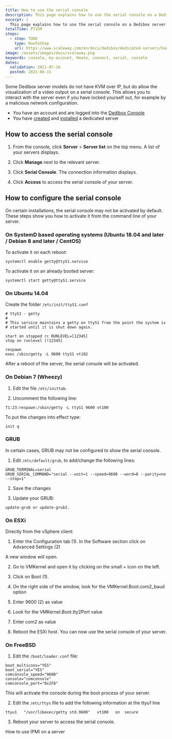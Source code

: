 ```yaml
---
title: How to use the serial console
description: This page explains how to use the serial console on a Dedibox server
excerpt: |
  This page explains how to use the serial console on a Dedibox server
totalTime: PT15M
steps:
  - step: TODO
    type: HowToStep
    url: https://www.scaleway.com/en/docs/dedibox/dedicated-servers/how-to/use-serial-console
image: /assets/images/docs/scaleway.png
keywords: console, my-account, Howto, connect, serial, console
dates:
  validation: 2021-07-16
  posted: 2021-06-11
---
```


Some Dedibox server models do not have KVM over IP, but do allow the visualization of a video output on a serial console. This allows you to interact with the server even if you have locked yourself out, for example by a malicious network configuration.

<Message type="requirement">

  - You have an account and are logged into the [Dedibox Console](https://console.online.net)
  - You have [created](/dedibox/dedicated-servers/how-to/order-a-server) and [installed](/dedibox/dedicated-servers/how-to/install-a-server) a dedicated server

</Message>

## How to access the serial console

1. From the console, click **Server** > **Server list** on the top menu. A list of your servers displays.

2. Click **Manage** next to the relevant server.

3. Click **Serial Console**. The connection information displays.

  <Lightbox src="scaleway-serial-console.png" alt=""/>

4. Click **Access** to access the serial console of your server.

  <Lightbox src="scaleway-serial-console-2.png" alt=""/>

## How to configure the serial console

On certain installations, the serial console may not be activated by default. These steps show you how to activate it from the command line of your server.

### On SystemD based operating systems (Ubuntu 18.04 and later / Debian 8 and later / CentOS)

To activate it on each reboot:

```
systemctl enable getty@ttyS1.service
```

To activate it on an already booted server:

```
systemctl start getty@ttyS1.service
```

### On Ubuntu 14.04

Create the folder `/etc/init/ttyS1.conf`

```
# ttyS1 - getty
#
# This service maintains a getty on ttyS1 from the point the system is
# started until it is shut down again.

start on stopped rc RUNLEVEL=[12345]
stop on runlevel [!12345]

respawn
exec /sbin/getty -L 9600 ttyS1 vt102
```

After a reboot of the server, the serial console will be activated.


### On Debian 7 (Wheezy)

1. Edit the file `/etc/inittab`.

2. Uncomment the following line:

```
T1:23:respawn:/sbin/getty -L ttyS1 9600 vt100
```

To put the changes into effect type:

```
init q
```

### GRUB

In certain cases, GRUB may not be configured to show the serial console.

1. Edit `/etc/default/grub`, to add/change the following lines:

  ```
  GRUB_TERMINAL=serial
  GRUB_SERIAL_COMMAND="serial --unit=1 --speed=9600 --word=8 --parity=no --stop=1"
  ```

2. Save the changes

3. Update your GRUB:

```
update-grub or update-grub2.
```

### On ESXi

Directly from the vSphere client:

  <Lightbox src="scaleway-serial-console-esxi.png" alt=""/>

1. Enter the Configuration tab (1). In the Software section click on Advanced Settings (2)

  A new window will open. 

2. Go to VMKernel and open it by clicking on the small + icon on the left.

3. Click on Boot (1).

4. On the right side of the window, look for the VMKernel.Boot.com2_baud option

5. Enter 9600 (2) as value

  <Lightbox src="scaleway-serial-console-esxi2.png" alt=""/>

6. Look for the VMKernel.Boot.tty2Port value

7. Enter com2 as value

  <Lightbox src="scaleway-serial-console-esxi3.png" alt=""/>

8. Reboot the ESXi host. You can now use the serial console of your server.


### On FreeBSD

1. Edit the `/boot/loader.conf` file:

  ```
  boot_multicons="YES"
  boot_serial="YES"
  comconsole_speed="9600"
  console="comconsole"
  comconsole_port="0x2F8"
  ```

  This will activate the console during the boot process of your server.

2. Edit the `/etc/ttys` file to add the following information at the ttyu1 line

  ```
  ttyu1   "/usr/libexec/getty std.9600"   vt100   on  secure
  ```

3. Reboot your server to access the serial console.

<Navigation title="See Also">
  <PreviousButton to="/dedibox/dedicated-servers/how-to/use-ipmi-on-server/">How to use IPMI on a server</PreviousButton>
</Navigation>
